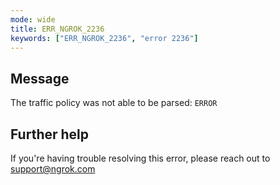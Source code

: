 ```yaml
---
mode: wide
title: ERR_NGROK_2236
keywords: ["ERR_NGROK_2236", "error 2236"]
---
```


## Message

The traffic policy was not able to be parsed:
`ERROR`

## Further help

If you're having trouble resolving this error, please reach out to [support@ngrok.com](mailto:support@ngrok.com?subject=Help%20with%20ERR_NGROK_2236)
